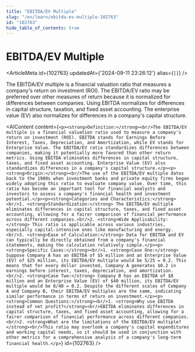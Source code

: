 ```yaml
---
title: "EBITDA/EV Multiple"
slug: "/en/learn/ebitda-ev-multiple-102763"
id: "102763"
hide_table_of_contents: true
---
```



# EBITDA/EV Multiple

<ArticleMeta id={102763} updatedAt={'2024-09-11 23:26:12'} alias={`[]`} />
<div className='border-solid border-b border-t-0 my-4 border-[var(--ifm-color-gray-300)]' />

The EBITDA/EV multiple is a financial valuation ratio that measures a company's return on investment (ROI). The EBITDA/EV ratio may be preferred over other measures of return because it is normalized for differences between companies. Using EBITDA normalizes for differences in capital structure, taxation, and fixed asset accounting. The enterprise value (EV) also normalizes for differences in a company's capital structure.

<AIContent content={`<p><strong>Definition:</strong><br/>The EBITDA/EV multiple is a financial valuation ratio used to measure a company's return on investment (ROI). EBITDA stands for Earnings Before Interest, Taxes, Depreciation, and Amortization, while EV stands for Enterprise Value. The EBITDA/EV ratio standardizes differences between companies, making it potentially more favored than other return metrics. Using EBITDA eliminates differences in capital structure, taxes, and fixed asset accounting. Enterprise Value (EV) also standardizes differences in a company's capital structure.</p><p><strong>Origin:</strong><br/>The use of the EBITDA/EV multiple dates back to the 1980s when investment banks and private equity firms began widely adopting this ratio to evaluate company value. Over time, this ratio has become an important tool for financial analysts and investors to assess a company's financial health and investment potential.</p><p><strong>Categories and Characteristics:</strong><br/>1. <strong>Standardization:</strong> The EBITDA/EV multiple eliminates differences in capital structure, taxes, and fixed asset accounting, allowing for a fairer comparison of financial performance across different companies.<br/>2. <strong>Wide Applicability:</strong> This ratio is applicable across various industries, especially capital-intensive ones like manufacturing and energy.<br/>3. <strong>Ease of Calculation:</strong> Data for EBITDA and EV can typically be directly obtained from a company's financial statements, making the calculation relatively simple.</p><p><strong>Specific Cases:</strong><br/>1. <strong>Case One:</strong> Suppose Company A has an EBITDA of $5 million and an Enterprise Value (EV) of $25 million, its EBITDA/EV multiple would be 5/25 = 0.2. This means that for every dollar invested, Company A generates $0.2 in earnings before interest, taxes, depreciation, and amortization.<br/>2. <strong>Case Two:</strong> Company B has an EBITDA of $8 million and an Enterprise Value (EV) of $40 million, its EBITDA/EV multiple would be 8/40 = 0.2. Despite the different scales of Company A and Company B, their EBITDA/EV multiples are the same, indicating similar performance in terms of return on investment.</p><p><strong>Common Questions:</strong><br/>1. <strong>Why use EBITDA instead of net profit?</strong><br/>EBITDA eliminates differences in capital structure, taxes, and fixed asset accounting, allowing for a fairer comparison of financial performance across different companies.<br/>2. <strong>What are the limitations of the EBITDA/EV multiple?</strong><br/>This ratio may overlook a company's capital expenditures and working capital needs, so it should be used in conjunction with other metrics for a comprehensive analysis of a company's long-term financial health.</p>`} id={102763} />
